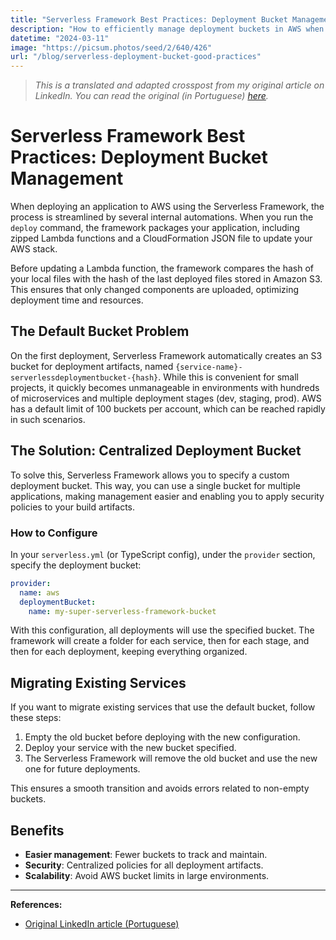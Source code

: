 ```yaml
---
title: "Serverless Framework Best Practices: Deployment Bucket Management"
description: "How to efficiently manage deployment buckets in AWS when using the Serverless Framework, especially in environments with many services and stages."
datetime: "2024-03-11"
image: "https://picsum.photos/seed/2/640/426"
url: "/blog/serverless-deployment-bucket-good-practices"
---
```


> _This is a translated and adapted crosspost from my original article on LinkedIn. You can read the original (in Portuguese) [here](https://www.linkedin.com/pulse/serverless-framework-boas-pr%25C3%25A1ticas-deployment-bucket-gabriel-prando-zzqtf/?trackingId=LCvlURnCKibctNa2tNnXIA%3D%3D)._

# Serverless Framework Best Practices: Deployment Bucket Management

When deploying an application to AWS using the Serverless Framework, the process is streamlined by several internal automations. When you run the `deploy` command, the framework packages your application, including zipped Lambda functions and a CloudFormation JSON file to update your AWS stack.

Before updating a Lambda function, the framework compares the hash of your local files with the hash of the last deployed files stored in Amazon S3. This ensures that only changed components are uploaded, optimizing deployment time and resources.

## The Default Bucket Problem

On the first deployment, Serverless Framework automatically creates an S3 bucket for deployment artifacts, named `{service-name}-serverlessdeploymentbucket-{hash}`. While this is convenient for small projects, it quickly becomes unmanageable in environments with hundreds of microservices and multiple deployment stages (dev, staging, prod). AWS has a default limit of 100 buckets per account, which can be reached rapidly in such scenarios.

## The Solution: Centralized Deployment Bucket

To solve this, Serverless Framework allows you to specify a custom deployment bucket. This way, you can use a single bucket for multiple applications, making management easier and enabling you to apply security policies to your build artifacts.

### How to Configure

In your `serverless.yml` (or TypeScript config), under the `provider` section, specify the deployment bucket:

```yaml
provider:
  name: aws
  deploymentBucket:
    name: my-super-serverless-framework-bucket
```

With this configuration, all deployments will use the specified bucket. The framework will create a folder for each service, then for each stage, and then for each deployment, keeping everything organized.

## Migrating Existing Services

If you want to migrate existing services that use the default bucket, follow these steps:
1. Empty the old bucket before deploying with the new configuration.
2. Deploy your service with the new bucket specified.
3. The Serverless Framework will remove the old bucket and use the new one for future deployments.

This ensures a smooth transition and avoids errors related to non-empty buckets.

## Benefits

- **Easier management**: Fewer buckets to track and maintain.
- **Security**: Centralized policies for all deployment artifacts.
- **Scalability**: Avoid AWS bucket limits in large environments.

---

**References:**
- [Original LinkedIn article (Portuguese)](https://www.linkedin.com/pulse/serverless-framework-boas-pr%25C3%25A1ticas-deployment-bucket-gabriel-prando-zzqtf/?trackingId=LCvlURnCKibctNa2tNnXIA%3D%3D)